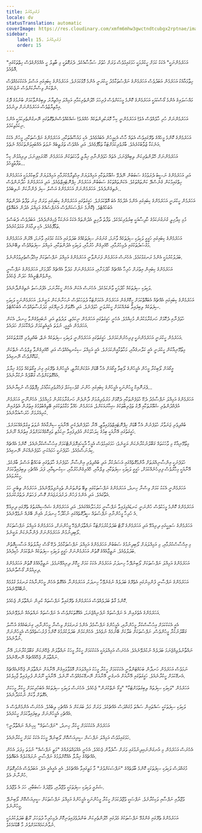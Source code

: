 ```yaml
---
title: ފަރުދިއްޔަތު
locale: dv
statusTranslation: automatic
coverImage: https://res.cloudinary.com/xmfm6mhw3gwctndtcubgx2rptnae/image/upload/v1740468922/small_cover_tratado_de_psicologia_revolucionaria_a4c0dca4e0.webp
sidebar:
    label: 15. ފަރުދިއްޔަތު
    order: 15
---
```

"އަހަރެމެންނަކީ" އެކަކު ކަމަށް ހީކުރުމަކީ ހަމަގައިމުވެސް ވަރަށް ހުތުރު ސަމާސާއެކެވެ. ދެރަގޮތަކީ މި ބާޠިލު ހީ އެއްމެންގެވެސް ހިތްތަކުގައި އޮވެއެވެ.

ހިތާމައާއެކު އަހަރެމެން އަބަދުވެސް އަހަރެމެންގެ ނަފްސުތަކާމެދު ހީކުރަނީ އެންމެ މޮޅުކަމަށެވެ. އަހަރެމެންގެ ކިބައިގައި އަސްލު އެކަކުކަމެއްވެސް ނެތްކަން ވިސްނާކަށްވެސް ނުޖެހެއެވެ.

މައްސަލައިގެ އެންމެ ގޯސްކަމަކީ އަހަރެމެންގެ ކޮންމެ މީހަކަށްވެސް ފުރިހަމަ ހޭލުންތެރިކަމާއި އަމިއްލަ އިޚްތިޔާރު ލިބިގެންވާކަމަށް ބުނުމުގެ ދޮގު އިމްތިޔާޒުވެސް އަހަރެމެންނަށް ދިނުމެވެ.

އަހަރެމެންނަށް ހުރި ހާލެއްވެސް އެވެ! އަހަރެމެންނީ ކިހާ މޮޔަކުދިންތަކެއް ހެއްޔެވެ! ޝައްކެއްވެސްނެތްގޮތުގައި ނޭނގުންތެރިކަމަކީ އެންމެ ނިކަމެތިކަމެވެ.

އަހަރެމެންގެ ކޮންމެ މީހެއްގެ ތެރޭގައިވެސް އެތައް ހާސް އެކިމީހުން އެބައުޅެއެވެ. އެކި މައުޟޫޢުތަކާއި، އަހަރެމެންގެ ނަފްސުތަކާއި، މީހުން އެކަކު އަނެކަކާ ޒުވާބުކުރެއެވެ. ބާރުވެރިކަމަށްޓަކާ ތަޅާފޮޅެއެވެ. އަދި އެއްވެސް ތަރުތީބެއް ނުވަތަ އެއްބައިވަންތަކަމެއް ނެތެވެ.

އަހަރެމެންނަށް ހޭލުންތެރިކަން ލިބިއްޖެނަމަ، އެތައް ހުވަފެންނާއި ޚިޔާލީ ވާހަކަތަކުން އަހަރެމެން ހޭއަރައިފިނަމަ، ދިރިއުޅުން ކިހާ ތަފާތުވީހެވެ...

އަދި އަހަރެމެންގެ ނަސީބު ދެރަވުމުގެ ސަބަބުން ނޭދެވޭ ޝުޢޫރުތަކާއި އަމިއްލަޔަށް އިޙްތިރާމްކުރުމާއި އަމިއްލަޔަށް ލޯބިކުރުމަކީ އަހަރެމެންގެ ހިތްގައިމުކަން ގެނެސްދޭ ކަންތައްތަކެވެ. އެކަންތައްތަކުގެ ސަބަބުން އަހަރެމެން ހިޕްނޮޓައިޒްވެއެވެ. އަދި އަހަރެމެންގެ ހަދާނުންވެސް ނެތިގެންދެއެވެ. އަހަރެމެންނަށް އަހަރެމެންގެ އަސްލު ސިފަ ފެންނާކަށް ނުލިބެއެވެ..

އަހަރެމެން ހީކުރަނީ އަހަރެމެންގެ ކިބައިގައި އެންމެ އެދުމެއް އެބަ އޮތްކަމަށެވެ. ހަގީގަތުގައި އަހަރެމެންގެ ކިބައިގައި ވަރަށް ގިނަ ތަފާތު އެދުންތައް އެބަހުއްޓެވެ. (ކޮންމެ ނަފްސަކަށްވެސް އެނަފްސެއްގެ އަމިއްލަ އެދުން އެބައޮތް)

މުޅި މިދާޚިލީ ގުނަގުނަކަމުގެ ހާދިސާއަކީ ބިރުވެރިކަމެކެވެ. ތަފާތު ދާޚިލީ އެދުންތައް އެކަކު އަނެކަކާ ޖެހިގެންދެއެވެ. އަބަދުވެސް ދެބަސްވެ ތަޅާފޮޅެއެވެ. އެކި ދިމާއަށް ޢަމަލުކުރެއެވެ.

އަހަރެމެންގެ ކިބައިގައި ހަގީގީ ވަކިވަކި ސިފަތަކެއް ވާނަމަ، ގުނަގުނަ ސިފަތަކެއްގެ ބަދަލުގައި އެކަކު ކަމުގައި ވާނަމަ، އޭރުން އަހަރެމެންގެ މަގުސަދުތަކުގައި ދެމިހުރުމާއި، ހޭއެރިގެން ހުރުމާއި، ވަކިވަކި އެދުންތަކާއި، އަމިއްލަ ސިފަތައްވެސް ލިބޭނެއެވެ.

ބަދަލުކުރުމަކީ އެންމެ ރަނގަޅުކަމެވެ. އެހެނަސް އަހަރެމެން ފަށަންވާނީ އަހަރެމެންގެ އަމިއްލަ ނަފްސުތަކަށް އިޚްލާސްތެރިވުމުންނެވެ.

އަހަރެމެންގެ ކިބައިން އިތުރަށް ހުރިހާ އެއްޗެއް ހޯދުމަށާއި، އަހަރެމެންނަށް މަދުވާ އެއްޗެއް ހޯދުމަށް، އަހަރެމެންގެ ނަފްސާނީ އިންވެންޓްރީއެއް ހަދަން ޖެހެއެވެ.

ވަކިވަކި ސިފަތަކެއް ހޯދުމަކީ ވާނެކަމެކެވެ. އެހެނަސް އެކަން އެހެން ހީކުރާނަމަ، އެފުރުސަތު ނެތިގެންދާނެއެވެ.

އަހަރެމެންގެ ކިބައިގައި އެއްޗެއް އެބައޮތްކަމަށް ހީކޮށްގެން އަހަރެމެން އެކަމަށްޓަކާ ދުވަހަކުވެސް ނުހަނާނެކަން ޔަގީނެވެ. އަހަރެމެންނަކީ ވަކިވަކި ސިފަތަކެއް ލިބިފައިވާ ބަޔެއްކަމަށް ހީކުރުވަނީ ހުވަފެނެވެ. އަދި އެގޮތަށް ދުނިޔޭގައި މަދަރުސާތައްވެސް އެބަހުއްޓެވެ.

ހުވަފެނާއި ދެކޮޅަށް ހަނގުރާމަކުރުން މުހިއްމެވެ. އެހެނީ ހަގީގަތުގައި އަހަރެމެން ނިކަމެތި، ލަދުވެތި އަދި ނުބައިވެގެންވާ ހިނދު، އެކަން އަހަރެމެން އެއީމީ، ނުވަތަ އެއީއެތިކަމަށް ދައްކާކަމަށް ހަދައެވެ.

އަހަރެމެން ހީކުރަނީ އަހަރެމެންނަކީ ފިރިހެނުންކަމަށެވެ. ހަގީގަތުގައި އަހަރެމެންނީ ވަކިވަކި ސިފަތަކެއް ނެތް، ބުއްދިވެރި މޭމަލްތަކެކެވެ.

މިތޯމޭނިއާކުން ހީކުރަނީ އެއީ ކަލާނގެއާއި، މަހާތުމާއީންކަމަށެވެ. އެއީ އަމިއްލަ ސިކުނޑިއެއްވެސް އަދި ހޭއެރިގެންވާ ވިލްވެސް ނެތްކަން ކުޑަކޮށްވެސް ނޭނގިއެވެ.

އީގޯއަށް ލޯބިކުރާ މީހުން އެމީހުންގެ ލޯބިވާ އީގޯއަށް އެހާ ބޮޑަށް އަޅުކަންކުރާތީ، އެމީހުންގެ ތެރޭގައި ގިނަ އީގޯތަކެއް ވުމުގެ ޚިޔާލު އެއްގޮތަކަށްވެސް ގަބޫލެއް ނުކުރާނެއެވެ.

ޕެރަނޮއިކް މީހުންނަކީ އެމީހުންގެ ކިބައިގައި ހުންނަ ކްލެސިކަލް ފަޚްރުވެރިކަމާއެކު، މިފޮތްވެސް ނުކިޔާނެއެވެ...

އަހަރެމެންގެ އަމިއްލަ ނަފްސާމެދު ދެކޭ ހުވަފެންތަކާއި ދެކޮޅަށް މަރުވެދިޔުމަށް ދާންދެން ހަނގުރާމަކުރުން މުހިއްމެވެ. އެހެންނޫނީ އަހަރެމެން އުފެއްދުންތެރި ޝުޢޫރުތަކާއި ދޮގު ތަޖުރިބާތަކުގެ ޝިކާރައަކަށްވެ، އަހަރެމެން ހެއްވާ މަގާމުތަކުގައި ބޭތިއްބުވުމުގެ އިތުރުން އެތެރެއިން ކުރިއެރުމަށް ހުރަސްއަޅާނެއެވެ.

ބުއްދިވެރި ޖަނަވާރު ހުވަފެނުން އެހާ ބޮޑަށް ހިޕްނޮޓައިޒްވެފައިވާތީ، އޭނާ ހުވަފެންދެކެނީ އޭނާއަކީ ސިންގާއެއް ނުވަތަ އީގުލްއެއްކަމަށެވެ. ހަގީގަތުގައި އޭނާއަކީ ބިމުގެ ކިލަހުވަކުން އުފެދިފައިވާ ނިކަމެތި ވައިކޮޅެއްކަމަށްވުރެ އިތުރެއް ނޫނެވެ.

މިތޯމޭނިއާކް މި ވާހަކަތައް ގަބޫލުނުކުރާނެކަން ޔަގީނެވެ؛ ހަމަގައިމުވެސް އެމީހާ އާކީހައިރޮފަންޓްކަމަށް އިހުސާސްކުރާނެއެވެ. ކޮންމެ އެއްޗެއް ކިޔުނަސްމެއެވެ. ހުވަފެނަކީ ހަމައެކަނި ހުވަފެނެއްކަން ނޭނގިއެވެ.

ހުވަފެނަކީ އިންސާނިއްޔަތަށް އާންމުގޮތެއްގައި އަސަރުކުރާ އަދި ބުއްދިވެރި އިންސާނާ ހުވަފެނުގެ ހާލަތުގައި ބަހައްޓާ އަސްލު ބާރެކެވެ. އޭނާއަކީ މިހާރުވެސް ފިރިހެނެއްކަމަށް، ހަގީގީ ވަކިވަކި ސިފަތަކާއި، ވިލްއާއި، ހޭއެރިގެންހުރުމާއި، ސިކުނޑިއާއި، ފަދަ އެއްޗެހި ލިބިފައިވާކަމަށް ހީކުރުވައެވެ.

އަހަރެމެންނީ އެކަކު ކަމަށް ވިސްނާ ހިނދު، އަހަރެމެންގެ ނަފްސުތަކުގައި ތިބޭ ތަންތަނުން ތެޅިނުފިލުވޭނެއެވެ. އަހަރެމެން ތިބެނީ ހަމަ އެތާގައެވެ. އަދި އެންމެ ފަހުން ދަށުދަރަޖައަށް ގޮސް، ފަހަތަށް ދަތުރުކުރަމެވެ.

އަހަރެމެންގެ ކޮންމެ މީހަކުވެސް ހުންނަނީ ކަނޑައެޅިފައިވާ ނަފްސާނީ މަރުހަލާއެއްގައެވެ. އަދި އަހަރެމެންގެ ޝަޚްސިއްޔަތުގެ ތެރޭގައި ދިރިއުޅޭ އެ ހުރިހާ މީހުންނާއި ނަފްސުތައް ސީދާގޮތެއްގައި ނުހޯދާހާ ހިނދަކު، އެއިން ބޭރެއް ނުވެވޭނެއެވެ.

އަހަރެމެންގެ ސައިކީގައި ދިރިއުޅޭ އަދި އަހަރެމެންގެ ރޫޓް ބަދަލުކުރުމަށްޓަކާ ނައްތާލަންޖެހޭ މީހުންނަށް، އަހަރެމެންގެ އަމިއްލަ ނަފްސުތަކަށް ލޯބިދިނުމުން އަހަރެމެންނަށް ފެންނާނެކަން ޔަގީނެވެ.

މި އިޙްސާސްކުރުމާއި، މި އަމިއްލަޔަށް ލޯބިދިނުމުގެ ސަބަބުން އަހަރެމެންގެ އަމިއްލަ ނަފްސުތަކާމެދު ދެކޭ ގޯސް ޚިޔާލުތައް އަސާސީގޮތުން ބަދަލުވެއެވެ. ނަތީޖާއެއްގެ ގޮތުން އަހަރެމެންނަށް ހަގީގީ ވަކިވަކި ސިފަތަކެއް ނެތްކަމަށް ހެކިދެއެވެ.

އަހަރެމެންގެ އަމިއްލަ ނަފްސުތަކަށް ލޯބިނުދޭހާ ހިނދަކު، އަހަރެމެން އެކަކު ކަމަށް ހީކޮށް ދިރިއުޅޭނަމެވެ. ނަތީޖާއެއްގެ ގޮތުން އަހަރެމެންގެ ދިރިއުޅުން ގޯސްވާނެއެވެ.

އަހަރެމެންގެ ނަފްސާނީ ފުންމިނުގައި އެތެރޭގެ ބަދަލެއް ނުގެނެވޭހާ ހިނދަކު، އަހަރެމެންނާ އެއްގޮތް އެހެން މީހުންނާއެކު ރަނގަޅު ގުޅުމެއް ނުބޭއްވޭނެއެވެ.

ކޮންމެ ގާތް ބަދަލެއްވެސް އަހަރެމެންގެ ތެރޭގައިވާ ނަފްސުތައް ކުރިން ނައްތާލަން ޖެހެއެވެ.

އަހަރެމެންގެ އެތެރެއިން އެ ނަފްސުތައް ނުފެނިއްޖެނަމަ، އެއްގޮތަކަށްވެސް އެ ނަފްސުތައް ނައްތައެއް ނުލެވޭނެއެވެ.

އެއީ އެކަކުކަމަށް އިހުސާސްކުރާ މީހުންނާއި، އެމީހުންގެ ނަފްސާމެދު އެންމެ ރަނގަޅަށް ވިސްނާ މީހުންނާއި، ގިނަބައެއްގެ އުސޫލު ގަބޫލުނުކުރާ މީހުންވެސް، ނަފްސުތަކަށް ބަލާކަށް ބޭނުމެއް ނުވެއެވެ. އެހެންކަމުން ބަދަލުކުރުމުގެ ކޮންމެ ފުރުސަތެއްވެސް އެމީހުންނަށް ނުވާނެއެވެ.

ނައްތާނުލެވިއްޖެނަމަ ބަދަލެއް ނުކުރެވޭނެއެވެ. އެހެނަސް އަމިއްލައަކީ އެކަކުކަމަށް ހީކުރާ މީހަކު ނައްތާލަން ޖެހޭނެކަން ގަބޫލުކުރާނަމަ، އޭނާ ނައްތާލަން ޖެހޭއެއްޗެއް ނޭނގޭނެއެވެ.

ނަމަވެސް އަހަރެމެން ހަނދާން ބަހައްޓަންވާނީ އެކަކުކަމަށް ހީކުރާ މީހަކު އަމިއްލައަށް އޮޅުވާލައިގެން އޭނާއަށް ނައްތާލަން ޖެހޭނެއެއްޗެއް އެނގޭކަމަށް ހީކުރާނެއެވެ. ހަގީގަތުގައި އޭނާއަށް އެނގެނީ އޭނާއަށް ނޭނގޭކަމެއްވެސް ނޫނެވެ. އޭނާއަކީ ނޫރުން ފުރިފައިވާ ޖާހިލެކެވެ.

އަހަރެމެން "ވަކިވަކި ސިފަތައް ލިބިގަތުމަށްޓަކާ" "އީގޯ ނެތްކުރަން" ޖެހެއެވެ. އެހެނަސް ވަކިވަކި ސިފަތަކެއް އެބަހުރިކަމަށް ހީކުރާ މީހަކަށް އެގޮތަށް ވާކަށް ނުކުޅަދާނެއެވެ.

ވަކިވަކި ސިފަތަކަކީ ސައްތައިން ސައްތަ މުގައްދަސް އެއްޗެކެވެ. ވަރަށް މަދު ބަޔަކަށް އެ އެއްޗެހި ލިބެއެވެ. އެހެނަސް އެންމެންވެސް އެ އެއްޗެހި އެމީހުންނަށް ލިބިފައިވާކަމަށް ހީކުރެއެވެ.

އަހަރެމެން އެކަކުކަމަށް ހީކުރާ ހިނދު، "ނަފްސުތައް" ކިހިނެއް ނައްތާލާނީ؟

ހަމަގައިމުވެސް އަމިއްލަ ނަފްސަށް ސީރިއަސްކޮށް ލޯބިނުދޭ މީހަކު އެކަކު ކަމަށް ހީކުރާނެއެވެ.

އެހެނަސް އަހަރެމެން މި އުނގަންނައިދިނުމުގައި ވަރަށް ސާފުވާން ޖެހެއެވެ. އެހެނީ އެއްވައްތަރެއްގެ "މަތީ ނަފްސެއް" ނުވަތަ މިފަދަ އެހެން އެއްޗެއްގެ ޚިޔާލާ އެއްކޮށްލުމުގެ ނަފްސާނީ ނުރައްކަލެއް އެބައޮތެވެ.

މުގައްދަސް ވަކިވަކި ސިފަތަކަކީ ކޮންމެ ބާވަތެއްގެ "ނަފްސަކަށްވުރެ" މާ މަތީގައިވާ އެއްޗެކެވެ. އެއީ އެއީއެއީ އެވެ. އަބަދުވެސް އެހުރިގޮތަށް ހުންނާނެ އެވެ.

ޝަރުއީ ވަކިވަކި ސިފަތަކަކީ ވުޖޫދާއި، ވުޖޫދުގެ ސަބަބާއި، ހަމަ އެ ވުޖޫދެވެ.

ވުޖޫދާއި ނަފްސާއި ވަކިކުރާށެވެ. ނަފްސަކީ ވުޖޫދުކަމަށް ހީކުރާ މީހުންނަކީ އެމީހުންގެ އަމިއްލަ ނަފްސުތަކަށް ސީރިއަސްކޮށް ލޯބިނުދޭ މީހުންނެވެ.

އަހަރެމެންގެ ތެރޭގައި ގެންގުޅޭ ނަފްސުތަކުގެ މެދުގައި ހޭލުންތެރިކަން ބަންދުވެފައިވަނިކޮށް ދެމިހުރިހާ ދުވަހަކު، ރޫޓް ބަދަލުކުރުމަކީ ނުވާނެކަމެއްކަމަށްވުރެ މާ ބޮޑުކަމެކެވެ.
